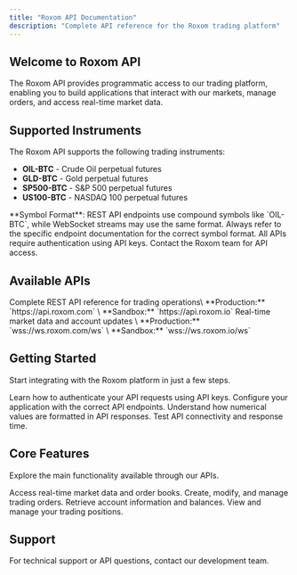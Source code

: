 ```yaml
---
title: "Roxom API Documentation"
description: "Complete API reference for the Roxom trading platform"
---
```


## Welcome to Roxom API

The Roxom API provides programmatic access to our trading platform, enabling you to build applications that interact with our markets, manage orders, and access real-time market data.

## Supported Instruments

The Roxom API supports the following trading instruments:
- **OIL-BTC** - Crude Oil perpetual futures
- **GLD-BTC** - Gold perpetual futures  
- **SP500-BTC** - S&P 500 perpetual futures
- **US100-BTC** - NASDAQ 100 perpetual futures

<Note>
**Symbol Format**: REST API endpoints use compound symbols like `OIL-BTC`, while WebSocket streams may use the same format. Always refer to the specific endpoint documentation for the correct symbol format.
</Note>

<Note>
  All APIs require authentication using API keys. Contact the Roxom team for API access.
</Note>

## Available APIs

<Columns cols={2}>
  <Card title="REST API" icon="terminal" href="/reference/api-reference/orders/create">
    Complete REST API reference for trading operations\
    **Production:** `https://api.roxom.com`
    \
    **Sandbox:** `https://api.roxom.io`
  </Card>
  <Card title="WebSocket API" icon="bolt" href="/reference/websockets/overview">
    Real-time market data and account updates
    \
    **Production:** `wss://ws.roxom.com/ws`
    \
    **Sandbox:** `wss://ws.roxom.io/ws`
  </Card>
</Columns>

## Getting Started

Start integrating with the Roxom platform in just a few steps.

<Columns cols={2}>
  <Card title="Authentication" icon="key" href="/reference/authentication">
    Learn how to authenticate your API requests using API keys.
  </Card>
  <Card title="Base URLs" icon="globe" href="/reference/base-urls">
    Configure your application with the correct API endpoints.
  </Card>
  <Card title="Decimal Format" icon="calculator" href="/reference/decimal-format">
    Understand how numerical values are formatted in API responses.
  </Card>
  <Card title="Ping" icon="Bullseye" href="/reference/ping">
    Test API connectivity and response time.
  </Card>
</Columns>

## Core Features

Explore the main functionality available through our APIs.

<Columns cols={2}>
  <Card title="Market Data" icon="chart-line" href="/reference/api-reference/market-data/orderbook">
    Access real-time market data and order books.
  </Card>
  <Card title="Orders" icon="list" href="/reference/api-reference/orders/create">
    Create, modify, and manage trading orders.
  </Card>
  <Card title="Account" icon="user" href="/reference/api-reference/account/balances">
    Retrieve account information and balances.
  </Card>
  <Card title="Positions" icon="briefcase" href="/reference/api-reference/positions/list">
    View and manage your trading positions.
  </Card>
</Columns>

## Support

<Card title="Get Help" icon="question-circle" href="mailto:support@roxom.com">
  For technical support or API questions, contact our development team.
</Card>